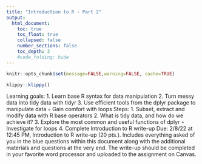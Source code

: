 ```yaml
---
title: "Introduction to R - Part 2"
output:
  html_document:
    toc: true
    toc_float: true
    collapsed: false
    number_sections: false
    toc_depth: 3
    #code_folding: hide
---
```


```r
knitr::opts_chunk$set(message=FALSE,warning=FALSE, cache=TRUE)
```

```r
klippy::klippy()
```

Learning goals:
    1.  Learn base R syntax for data manipulation
    2.  Turn messy data into tidy data with tidyr
    3.  Use efficient tools from the dplyr package to manipulate data
        ◦  Gain comfort with loops
Steps:
    1.  Subset, extract and modify data with R base operators
    2.  What is tidy data, and how do we achieve it?
    3.  Explore the most common and useful functions of dplyr
        ◦  Investigate for loops
    4.  Complete Introduction to R write-up
Due: 2/8/22 at 12:45 PM, Introduction to R write-up (20 pts.).  Includes everything asked of you in the blue questions within this document along with the additional materials and questions at the very end.  The write-up should be completed in your favorite word processor and uploaded to the assignment on Canvas.